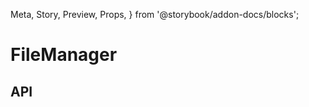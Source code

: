   Meta,
  Story,
  Preview,
  Props,
} from '@storybook/addon-docs/blocks';

<Meta
  title="File Manager/FileManager"
  component={FileManager}
/>

# FileManager

<Preview>
  <Story name="Fetching">
    <Fixtures delay={60000} ops={['Read']}>
      <FileManager />
    </Fixtures>
  </Story>
  <Story name="Fetching Error">
    <Fixtures onGetError ops={['Read']}>
      <FileManager />
    </Fixtures>
  </Story>
  <Story name="Authorization Error">
    <Fixtures>
      <FileManager />
    </Fixtures>
  </Story>
  <Story name="Authorization Error (via props)">
    <Fixtures ops={['Read']}>
      <FileManager canSee={false} />
    </Fixtures>
  </Story>
  <Story name="Gallery/List">
    <Fixtures ops={['Read', 'Create', 'Delete', 'Update']}>
      <FileManager initialView="list" />
    </Fixtures>
  </Story>
  <Story name="Gallery/List (read-only)">
    <Fixtures ops={['Read']}>
      <FileManager initialView="list" />
    </Fixtures>
  </Story>
  <Story name="Gallery/List (read and upload)">
    <Fixtures ops={['Read', 'Create']}>
      <FileManager initialView="list" />
    </Fixtures>
  </Story>
  <Story name="Gallery/List (all but delete)">
    <Fixtures ops={['Read', 'Create', 'Update']}>
      <FileManager initialView="list" />
    </Fixtures>
  </Story>
</Preview>

## API

<Props of={FileManager} />
